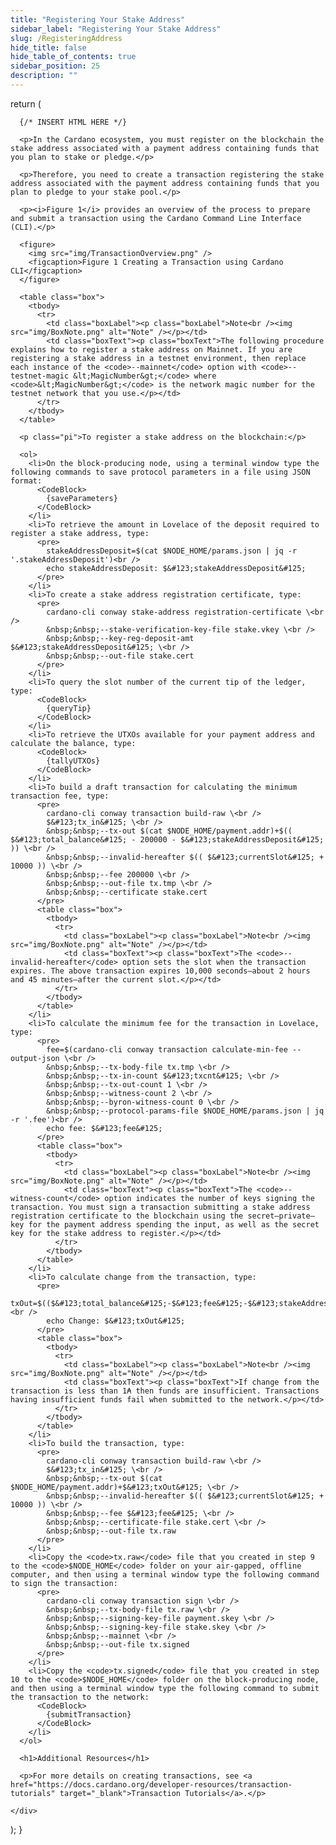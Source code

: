 ```yaml
---
title: "Registering Your Stake Address"
sidebar_label: "Registering Your Stake Address"
slug: /RegisteringAddress
hide_title: false
hide_table_of_contents: true
sidebar_position: 25
description: ""
---
```




  return (
    <div>

      {/* INSERT HTML HERE */}

      <p>In the Cardano ecosystem, you must register on the blockchain the stake address associated with a payment address containing funds that you plan to stake or pledge.</p>

      <p>Therefore, you need to create a transaction registering the stake address associated with the payment address containing funds that you plan to pledge to your stake pool.</p>

      <p><i>Figure 1</i> provides an overview of the process to prepare and submit a transaction using the Cardano Command Line Interface (CLI).</p>

      <figure>
        <img src="img/TransactionOverview.png" />
        <figcaption>Figure 1 Creating a Transaction using Cardano CLI</figcaption>
      </figure>

      <table class="box">
        <tbody>
          <tr>
            <td class="boxLabel"><p class="boxLabel">Note<br /><img src="img/BoxNote.png" alt="Note" /></p></td>
            <td class="boxText"><p class="boxText">The following procedure explains how to register a stake address on Mainnet. If you are registering a stake address in a testnet environment, then replace each instance of the <code>--mainnet</code> option with <code>--testnet-magic &lt;MagicNumber&gt;</code> where <code>&lt;MagicNumber&gt;</code> is the network magic number for the testnet network that you use.</p></td>
          </tr>
        </tbody>
      </table>

      <p class="pi">To register a stake address on the blockchain:</p>

      <ol>
        <li>On the block-producing node, using a terminal window type the following commands to save protocol parameters in a file using JSON format:
          <CodeBlock>
            {saveParameters}
          </CodeBlock>
        </li>
        <li>To retrieve the amount in Lovelace of the deposit required to register a stake address, type:
          <pre>
            stakeAddressDeposit=$(cat $NODE_HOME/params.json | jq -r '.stakeAddressDeposit')<br />
            echo stakeAddressDeposit: $&#123;stakeAddressDeposit&#125;
          </pre>
        </li>
        <li>To create a stake address registration certificate, type:
          <pre>
            cardano-cli conway stake-address registration-certificate \<br />
            &nbsp;&nbsp;--stake-verification-key-file stake.vkey \<br />
            &nbsp;&nbsp;--key-reg-deposit-amt $&#123;stakeAddressDeposit&#125; \<br />
            &nbsp;&nbsp;--out-file stake.cert
          </pre>
        </li>
        <li>To query the slot number of the current tip of the ledger, type:
          <CodeBlock>
            {queryTip}
          </CodeBlock>
        </li>
        <li>To retrieve the UTXOs available for your payment address and calculate the balance, type:
          <CodeBlock>
            {tallyUTXOs}
          </CodeBlock>
        </li>
        <li>To build a draft transaction for calculating the minimum transaction fee, type:
          <pre>
            cardano-cli conway transaction build-raw \<br />
            $&#123;tx_in&#125; \<br />
            &nbsp;&nbsp;--tx-out $(cat $NODE_HOME/payment.addr)+$(( $&#123;total_balance&#125; - 200000 - $&#123;stakeAddressDeposit&#125; )) \<br />
            &nbsp;&nbsp;--invalid-hereafter $(( $&#123;currentSlot&#125; + 10000 )) \<br />
            &nbsp;&nbsp;--fee 200000 \<br />
            &nbsp;&nbsp;--out-file tx.tmp \<br />
            &nbsp;&nbsp;--certificate stake.cert
          </pre>
          <table class="box">
            <tbody>
              <tr>
                <td class="boxLabel"><p class="boxLabel">Note<br /><img src="img/BoxNote.png" alt="Note" /></p></td>
                <td class="boxText"><p class="boxText">The <code>--invalid-hereafter</code> option sets the slot when the transaction expires. The above transaction expires 10,000 seconds—about 2 hours and 45 minutes—after the current slot.</p></td>
              </tr>
            </tbody>
          </table>
        </li>
        <li>To calculate the minimum fee for the transaction in Lovelace, type:
          <pre>
            fee=$(cardano-cli conway transaction calculate-min-fee --output-json \<br />
            &nbsp;&nbsp;--tx-body-file tx.tmp \<br />
            &nbsp;&nbsp;--tx-in-count $&#123;txcnt&#125; \<br />
            &nbsp;&nbsp;--tx-out-count 1 \<br />
            &nbsp;&nbsp;--witness-count 2 \<br />
            &nbsp;&nbsp;--byron-witness-count 0 \<br />
            &nbsp;&nbsp;--protocol-params-file $NODE_HOME/params.json | jq -r '.fee')<br />
            echo fee: $&#123;fee&#125;
          </pre>
          <table class="box">
            <tbody>
              <tr>
                <td class="boxLabel"><p class="boxLabel">Note<br /><img src="img/BoxNote.png" alt="Note" /></p></td>
                <td class="boxText"><p class="boxText">The <code>--witness-count</code> option indicates the number of keys signing the transaction. You must sign a transaction submitting a stake address registration certificate to the blockchain using the secret—private—key for the payment address spending the input, as well as the secret key for the stake address to register.</p></td>
              </tr>
            </tbody>
          </table>
        </li>
        <li>To calculate change from the transaction, type:
          <pre>
            txOut=$(($&#123;total_balance&#125;-$&#123;fee&#125;-$&#123;stakeAddressDeposit&#125;))<br />
            echo Change: $&#123;txOut&#125;
          </pre>
          <table class="box">
            <tbody>
              <tr>
                <td class="boxLabel"><p class="boxLabel">Note<br /><img src="img/BoxNote.png" alt="Note" /></p></td>
                <td class="boxText"><p class="boxText">If change from the transaction is less than 1₳ then funds are insufficient. Transactions having insufficient funds fail when submitted to the network.</p></td>
              </tr>
            </tbody>
          </table>
        </li>
        <li>To build the transaction, type:
          <pre>
            cardano-cli conway transaction build-raw \<br />
            $&#123;tx_in&#125; \<br />
            &nbsp;&nbsp;--tx-out $(cat $NODE_HOME/payment.addr)+$&#123;txOut&#125; \<br />
            &nbsp;&nbsp;--invalid-hereafter $(( $&#123;currentSlot&#125; + 10000 )) \<br />
            &nbsp;&nbsp;--fee $&#123;fee&#125; \<br />
            &nbsp;&nbsp;--certificate-file stake.cert \<br />
            &nbsp;&nbsp;--out-file tx.raw
          </pre>
        </li>
        <li>Copy the <code>tx.raw</code> file that you created in step 9 to the <code>$NODE_HOME</code> folder on your air-gapped, offline computer, and then using a terminal window type the following command to sign the transaction:
          <pre>
            cardano-cli conway transaction sign \<br />
            &nbsp;&nbsp;--tx-body-file tx.raw \<br />
            &nbsp;&nbsp;--signing-key-file payment.skey \<br />
            &nbsp;&nbsp;--signing-key-file stake.skey \<br />
            &nbsp;&nbsp;--mainnet \<br />
            &nbsp;&nbsp;--out-file tx.signed
          </pre>
        </li>
        <li>Copy the <code>tx.signed</code> file that you created in step 10 to the <code>$NODE_HOME</code> folder on the block-producing node, and then using a terminal window type the following command to submit the transaction to the network:
          <CodeBlock>
            {submitTransaction}
          </CodeBlock>
        </li>
      </ol>

      <h1>Additional Resources</h1>

      <p>For more details on creating transactions, see <a href="https://docs.cardano.org/developer-resources/transaction-tutorials" target="_blank">Transaction Tutorials</a>.</p>

    </div>
  );
}

<HTMLContent />

